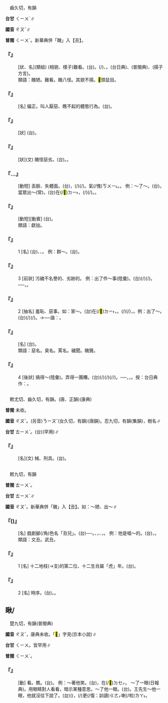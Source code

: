 
=={{ruby|醜|ㄔㄡˇ}}==

　齒久切，有韻

'''台甘''' <rt>ㄑㄧㄨˋ</rt>∥

'''國音''' <rt>ㄔㄡˇ</rt>∥

'''普閩''' <rt>ㄑㄧㄨˋ</rt>。新華典併「醜」入【丑】。

    

==='''『{{ruby|醜|ㄔㄡˇ}}{{ruby|陋|ㄌㄡˋ}}』'''===
: [狀、名](類組) (相貌、樣子)難看。(台){{ruby|歹|ㄆㄞˋ}}{{ruby|/|ㄆㆮˋ}}{{ruby|看|ㄎㄨㆩ˪}}{{ruby|相|ㄒㄧㆧ˪}}{{ruby|/|ㄒㄧㆫ˪}}。{{ruby|生|ㄒㆪ}}{{ruby|/|ㄙㆥ}}{{ruby|成|ㄐㄧㆩˊ}}(/{{ruby|生|ㄒㆪ}}{{ruby|/|ㄙㆥ}}{{ruby|做|ㄗㄨㆤ˪}}{{ruby|/|ㄗㄜ˪}}){{ruby|<mark>&#xffb4e;</mark>|ㆠㄞˋ}}、{{ruby|無|ㆠㄜˊ}}{{ruby|<mark>&#xffad0;</mark>|ㄙㄨㄧˋ}}。{{ruby|怯|ㄎㄧㄚㆴ}}{{ruby|勢|ㄒㄧ˪}}(台日典)、{{ruby|<mark>&#xf9157;</mark>|ㄎㄧㄚㆴ}}{{ruby|勢|ㄒㄧ˪}}(普閩典)、{{ruby|挾|ㄎㄧㄚㆴ}}{{ruby|斯|ㄒㄧ}}(揚子方言)。
:類語：醜陋。難看。醜八怪。其貌不揚。<mark>&#xffb5f;</mark>頭鼠目。
:
    

==='''『{{ruby|醜|ㄔㄡˇ}}{{ruby|態|ㄊㄞˋ}}』'''===
: [名] 偏正。叫人厭惡、瞧不起的體態行為。(台){{ruby|歹|ㄆㄞˋ}}{{ruby|/|ㄆㆮˋ}}{{ruby|看|ㄎㄨㆩ˪}}{{ruby|相|ㄒㄧㆧ˪}}{{ruby|/|ㄒㄧㆫ˪}}{{ruby|丌|ㆤ}}{{ruby|表|ㄅㄧㄠˋ}}{{ruby|現|ㄏㄧㄢ˫}}。
    

==='''『{{ruby|獰|ㄋㄧㄥˊ}}{{ruby|醜|ㄔㄡˇ}}』'''===
: [狀] (台){{ruby|面|ㆠㄧㄣ˫}}{{ruby|貌|ㄇㄠ˫}}{{ruby|兇|ㄏㄧㆲ}}{{ruby|惡|ㆦㆶ}}{{ruby|歹|ㄆㄞˋ}}{{ruby|/|ㄆㆮˋ}}{{ruby|看|ㄎㄨㆩ˪}}。
    

==='''『{{ruby|醜|ㄔㄡˇ}}{{ruby|惡|ㄜˋ}}』'''===
: [狀](文) 醜怪惡劣。(台){{ruby|聽|ㄊㄧㆩ}}{{ruby|聞|ㆠㄨㄣ˫}}{{ruby|不|ㆬ˫}}{{ruby|好|ㄏㄜˋ}}。{{ruby|拉|ㄌㄚㆷ}}{{ruby|圾|ㄙㄚㆴ}}{{ruby|鬼|ㄍㄨㄧˋ}}。
    

==='''『{{ruby|出|ㄔㄨ}}…{{ruby|醜|ㄔㄡˇ}}』'''===
: [動短] 丟臉、失體面。(台){{ruby|做|ㄗㄨㆤ˪}}{{ruby|/|ㄗㄜ˪}}{{ruby|出|ㄘㄨㆵ}}{{ruby|歹|ㄆㄞˋ}}{{ruby|/|ㄆㆮˋ}}{{ruby|看|ㄎㄨㆩ˪}}{{ruby|丌|ㆤ}}{{ruby|行|ㄏㄧㄥˊ}}{{ruby|為|ㄨㄧˊ}}，{{ruby|發|ㄏㄨㄚㆵ}}{{ruby|生|ㄒㄧㄥ}}{{ruby|失|ㄒㄧㆵ}}{{ruby|敗|ㄅㄞ˫}}{{ruby|丌|ㆤ}}{{ruby|載|ㄉㄞ˫}}(/{{ruby|戴|ㄉㄞ˪}}){{ruby|事|ㄐㄧ˪}}(/{{ruby|事|ㄉㄞ˫}}{{ruby|情|ㄐㄧ˪}})。{{ruby|漏|ㄌㄠ˪}}氣(/愧)<rt>ㄎㄨㄧ˪</rt>。{{ruby|被|ㄆㄧ˫}}{{ruby|人|ㄌㄤˊ}}{{ruby|恥|ㄊㄧˋ}}{{ruby|笑|ㄑㄧㄜ˪}}。 例：～了～。(台){{ruby|失|ㄒㄧㆵ}}{{ruby|體|ㄊㆤˋ}}{{ruby|態|ㄊㄞ˪}}。 當眾出～(常)。(台)在(/<mark>&#xf9853;</mark>)<rt>ㄉㄧ˫</rt>{{ruby|眾|ㄐㄧㄥ˪}}{{ruby|人|ㄌㄤˊ}}{{ruby|丌|ㆤ}}{{ruby|面|ㆠㄧㄣ˫}}{{ruby|頭|ㄊㄠˊ}}{{ruby|前|ㄐㄧㄥˊ}}{{ruby|發|ㄏㄨㄚㆵ}}{{ruby|生|ㄒㄧㄥ}}{{ruby|歹|ㄆㄞˋ}}{{ruby|/|ㄆㆮˋ}}{{ruby|看|ㄎㄨㆩ˪}}{{ruby|丌|ㆤ}}{{ruby|行|ㄏㄧㄥˊ}}{{ruby|為|ㄨㄧˊ}}，{{ruby|做|ㄗㄨㆤ˪}}{{ruby|/|ㄗㄜ˪}}{{ruby|出|ㄘㄨㆵ}}{{ruby|失|ㄒㄧㆵ}}{{ruby|態|ㄊㄞ˪}}{{ruby|丌|ㆤ}}{{ruby|載|ㄉㄞ˫}}(/{{ruby|戴|ㄉㄞ˪}}){{ruby|事|ㄐㄧ˪}}(/{{ruby|事|ㄉㄞ˫}}{{ruby|情|ㄐㄧ˪}})。{{ruby|漏|ㄌㄠ˪}}{{ruby|氣|ㄎㄨㄧ˪}}。
    

==='''『{{ruby|獻|ㄒㄧㄢˋ}}{{ruby|醜|ㄔㄡˇ}}』'''===
: [動短][動賓] (台){{ruby|對|ㄉㄨㄧ˪}}{{ruby|人|ㄌㄤˊ}}{{ruby|自|ㄗㄨ˫}}{{ruby|謙|ㄎㄧㆰ}}{{ruby|技|ㄍㄧ˫}}{{ruby|術|ㄙㄨㆵ ͘}}{{ruby|無|ㆠㄜˊ}}{{ruby|好|ㄏㄜˋ}}。
:類語：獻拙。
:
    

==='''『{{ruby|醜|ㄔㄡˇ}}』'''===
:1  [名] (台){{ruby|指|ㄐㄧˋ}}{{ruby|小|ㄒㄧㄠˋ}}{{ruby|人|ㆢㄧㄣˊ}}{{ruby|/|ㄌㄧㄣˊ}}、{{ruby|歹|ㄆㄞˋ}}{{ruby|/|ㄆㆮˋ}}{{ruby|人|ㄌㄤˊ}}、{{ruby|惡|ㆦㆶ}}{{ruby|人|ㄌㄤˊ}}。 例：群～。(台){{ruby|一|ㄐㄧㆵ ͘}}{{ruby|大|ㄉㄨㄚ˫}}{{ruby|陣|ㄉㄧㄣ˫}}{{ruby|丌|ㆤ}}{{ruby|歹|ㄆㆮˋ}}{{ruby|/|ㄆㄞˋ}}{{ruby|人|ㄌㄤˊ}}。
    

==='''『{{ruby|醜|ㄔㄡˇ}}』'''===
:3  [前狀] 污穢不名譽的、劣跡的。 例：出了件～事(陸彙)。(台){{ruby|發|ㄏㄨㄚㆵ}}{{ruby|生|ㄒㄧㄥ}}{{ruby|一|ㄐㄧㆵ ͘}}{{ruby|件|ㄍㄧㆩ˫}}{{ruby|歹|ㄆㄞˋ}}{{ruby|/|ㄆㆮˋ}}{{ruby|風|ㄏㆲ}}{{ruby|聲|ㄒㄧㆩ}}{{ruby|丌|ㆤ}}{{ruby|載|ㄉㄞ˫}}(/{{ruby|戴|ㄉㄞ˪}}){{ruby|事|ㄐㄧ˪}}(/{{ruby|事|ㄉㄞ˫}}{{ruby|情|ㄐㄧ˪}})。──{{ruby|政|ㄐㄧㄥ˪}}{{ruby|界|ㄍㄞ˪}}{{ruby|丌|ㆤ}}{{ruby|賄|ㄏㄨㆤˋ}}{{ruby|賂|ㄌㆦ˫}}{{ruby|事|ㄙㄨ˫}}{{ruby|件|ㄍㄧㆩ˫}}，{{ruby|男|ㄌㆰˊ}}{{ruby|女|ㄌㄧˋ}}{{ruby|/|ㄌㄨˋ}}{{ruby|間|ㄍㄢ}}{{ruby|不|ㄅㄨㆵ}}{{ruby|正|ㄐㄧㄥ˪}}{{ruby|常|ㄒㄧㆲˊ}}{{ruby|丌|ㆤ}}{{ruby|緋|ㄏㄨㄧ}}{{ruby|聞|ㆠㄨㄣˊ}}{{ruby|等|ㄉㄧㄥˋ}}。
    

==='''『{{ruby|醜|ㄔㄡˇ}}』'''===
:2  [抽名] 羞恥、惡事。如：家～。(台){{ruby|發|ㄏㄨㄚㆵ}}{{ruby|生|ㄒㄧㄥ}}在(/<mark>&#xf9853;</mark>)<rt>ㄉㄧ˫</rt>{{ruby|厝|ㄘㄨ˪}}{{ruby|內|ㄌㄞ˫}}{{ruby|丌|ㆤ}}{{ruby|見|ㄍㄧㄣ˪}}{{ruby|/|ㄍㄧㄢ˪}}{{ruby|笑|ㄒㄧㄠ˪}}{{ruby|事|ㄉㄞ˫}}，{{ruby|惡|ㄆㄞˋ}}{{ruby|事|ㄉㄞ˫}}。{{ruby|<mark>&#xffa45;</mark>|ㆠㆤ˫}}{{ruby|/|ㆠㄨㆤ˫}}{{ruby|得|ㄉㄧㆵ}}{{ruby|見|ㄍㆪ˪}}{{ruby|/|ㄍㄧㄢ˪}}{{ruby|眾|ㄐㄧㄥ˪}}{{ruby|丌|ㆤ}}{{ruby|載|ㄉㄞ˫}}(/{{ruby|戴|ㄉㄞ˪}}){{ruby|事|ㄐㄧ˪}}(/{{ruby|事|ㄉㄞ˫}}{{ruby|情|ㄐㄧ˪}})，{{ruby|恥|ㄊㄧˋ}}{{ruby|辱|ㆢㄧㆦㆶ ͘}}{{ruby|/|ㄌㄧㆦㆶ ͘}}。例：出了～。(台){{ruby|發|ㄏㄨㄚㆵ}}{{ruby|生|ㄒㄧㄥ}}{{ruby|被|ㄏㆦ˫}}{{ruby|人|ㄌㄤˊ}}{{ruby|恥|ㄊㄧˋ}}{{ruby|笑|ㄑㄧㄜ˪}}{{ruby|丌|ㆤ}}{{ruby|載|ㄉㄞ˫}}(/{{ruby|戴|ㄉㄞ˪}}){{ruby|事|ㄐㄧ˪}}(/{{ruby|事|ㄉㄞ˫}}{{ruby|情|ㄐㄧ˪}})。→{{ruby|漏|ㄌㄠ˪}}{{ruby|氣|ㄎㄨㄧ˪}}──諧：{{ruby|漏|ㄌㄠ˪}}{{ruby|愧|ㄎㄨㄧ˪}}。
    

==='''『{{ruby|醜|ㄔㄡˇ}}{{ruby|名|ㄇㄧㄥˊ}}』'''===
: [名] (台){{ruby|歹|ㄆㆮˋ}}{{ruby|/|ㄆㄞˋ}}{{ruby|名|ㄇㄧㄚˊ}}{{ruby|聲|ㄒㄧㆩ}}。
:類語：惡名。臭名。罵名。穢聞。醜聲。
:
    

==='''『{{ruby|醜|ㄔㄡˇ}}』'''===
:4  [後狀] 搞得～(陸彙)。弄得一團糟。(台){{ruby|載|ㄉㄞ˫}}(/{{ruby|戴|ㄉㄞ˪}}){{ruby|事|ㄐㄧ˪}}(/{{ruby|事|ㄉㄞ˫}}{{ruby|情|ㄐㄧ˪}}){{ruby|<mark>&#xf8e78;</mark>|ㄅㆪ˪}}{{ruby|到|ㄍㄚㆷ}}{{ruby|正|ㄐㄧㆩ}}(/{{ruby|誠|ㄐㄧㆩˊ}}/{{ruby|情|ㄐㄧㆩˊ}}){{ruby|<mark>&#xffb4e;</mark>|ㆠㄞˋ}}。──{{ruby|失|ㄒㄧㆵ}}{{ruby|敗|ㄅㄞ˫}}{{ruby|去|ㄎㄧ˪}}，{{ruby|漏|ㄌㄠ˪}}{{ruby|屎|ㄙㄞˋ}}{{ruby|尾|ㆠㄨㆤˋ}}{{ruby|/|ㆠㆤˋ}}{{ruby|去|ㄎㄧ˪}}，{{ruby|凹|ㄋㄚㆷ}}{{ruby|鼻|ㄆㆪ˫}}{{ruby|去|ㄎㄧ˪}}。按：台日典作：{{ruby|漏|ㄌㄠ˪}}{{ruby|屎|ㄙㄞˋ}}{{ruby|馬|ㆠㆤˋ}}。
    

=={{ruby|杻|ㄔㄡˇ}}==

　敕尤切、齒久切，有韻。(唐、正韻)(康典)

'''普閩''' 未收。

'''國音''' <rt>ㄔㄡˇ</rt>。(另音)<rt>ㄋㄧㄡˇ</rt>(女久切，有韻)(唐韻)。忍九切，有韻(集韻)，樹名∥

'''台甘''' <rt>ㄊㄧㄨˋ</rt>。(台){{ruby|杻|ㄌㄧㄨˋ}}(罕用)∥

    

==='''『{{ruby|杻|ㄔㄡˇ}}』'''===
: [名](文) 械、刑具。(台){{ruby|刑|ㄏㄧㄥˊ}}{{ruby|罰|ㄏㄨㄚㆵ ͘}}{{ruby|犯|ㄏㄨㄢ˫}}{{ruby|人|ㄌㄤˊ}}{{ruby|丌|ㆤ}}{{ruby|用|ㄧㆲ˫}}{{ruby|具|ㄍㄨ˫}}。
    

=={{ruby|丑|ㄔㄡˇ}}==

　敕九切，有韻

'''普閩''' <rt>ㄊㄧㄨˋ</rt>。

'''台甘''' <rt>ㄊㄧㄨˋ</rt>∥

'''國音''' <rt>ㄔㄡˇ</rt>。新華典併「醜」入【丑】。如：～陋、出～∥

    

==='''『{{ruby|丑|ㄔㄡˇ}}({{ruby|兒|ㄦ}})』'''===
: [名] 戲劇腳(/角)色名「丑{{ruby|角|ㄐㄩㄝˊ}}兒」。(台){{ruby|搬|ㄅㄨㆩ}}{{ruby|戲|ㄏㄧ˪}}{{ruby|丌|ㆤ}}{{ruby|腳|ㄍㄧㄜㆷ}}{{ruby|數|ㄒㄧㄠ˪}}──{{ruby|小|ㄒㄧㄠˋ}}{{ruby|丑|ㄊㄧㄨˋ}}{{ruby|仔|ㄚ}}。{{ruby|做|ㄗㄨㆤ˪}}{{ruby|/|ㄗㄜ˪}}{{ruby|滑|ㄍㄨㆵ ͘}}{{ruby|稽|ㄎㆤ}}、{{ruby|幽|ㄧㄨ}}{{ruby|默|ㆠㄧㆤㆶ ͘}}{{ruby|丌|ㆤ}}{{ruby|動|ㄉㆲ˫}}{{ruby|作|ㄗㆦㆶ}}，{{ruby|使|ㄙㄨˋ}}{{ruby|人|ㄌㄤˊ}}{{ruby|愛|ㄞ˪}}{{ruby|笑|ㄑㄧㄜ˪}}、{{ruby|歡|ㄏㄨㆩ}}{{ruby|喜|ㄏㄧˋ}}，{{ruby|是|ㄒㄧ˫}}{{ruby|<mark>&#xffacb;</mark>|ㄗㆤ}}{{ruby|腳|ㄎㄚ}}{{ruby|數|ㄒㄧㄠ˪}}{{ruby|丌|ㆤ}}{{ruby|特|ㄉㄧㆤㆶ ͘}}{{ruby|色|ㄒㄧㆤㆶ}}。 例：他是唱～的。(台){{ruby|伊|ㄧ}}{{ruby|裝|ㄗㆭ}}{{ruby|小|ㄒㄧㄠˋ}}{{ruby|丑|ㄊㄧㄨˋ}}，{{ruby|做|ㄗㄨㆤ˪}}{{ruby|/|ㄗㄜ˪}}{{ruby|小|ㄒㄧㄠˋ}}{{ruby|丑|ㄊㄧㄨˋ}}{{ruby|仔|ㄚ}}{{ruby|丌|ㆤ}}。
:類語：文丑。武丑。
:
    

==='''『{{ruby|丑|ㄔㄡˇ}}』'''===
:1  [名] 十二地枝(→支)的第二位、十二生肖屬「虎」年。(台){{ruby|丑|ㄊㄧㄨˋ}}。
    

==='''『{{ruby|丑|ㄔㄡˇ}}』'''===
:2  [名] 時序。(台){{ruby|半|ㄅㄨㆩ˪}}{{ruby|暝|ㄇㄧˊ}}{{ruby|/|ㄇㆤˊ}}{{ruby|過|ㄍㆤ˪}}{{ruby|/|ㄍㄨㆤ˪}}{{ruby|一|ㄐㄧㆵ ͘}}{{ruby|點|ㄉㄧㆰˋ}}{{ruby|至|ㄐㄧ˪}}{{ruby|三|ㄙㆩ}}{{ruby|點|ㄉㄧㆰˋ}}。{{ruby|一|ㄐㄧㆵ ͘}}{{ruby|日|ㆢㄧㆵ ͘}}{{ruby|/|ㄌㄧㆵ ͘}}{{ruby|分|ㄏㄨㄣ}}{{ruby|十|ㄗㄚㆴ ͘}}{{ruby|二|ㄌㄧ˫}}{{ruby|/|ㆢㄧ˫}}{{ruby|時|ㄒㄧˊ}}{{ruby|刻|ㄎㄧㆤㆶ}}{{ruby|丌|ㆤ}}{{ruby|第|ㄉㆤ˫}}{{ruby|二|ㆢㄧ˫}}{{ruby|/|ㄌㄧ˫}}{{ruby|刻|ㄎㄧㆤㆶ}}。
    

==瞅/{{ruby|<mark>&#xf9ecf;</mark>|ㄔㄡˇ}}==

　楚九切，有韻(普閩典)

'''國音''' <rt>ㄔㄡˇ</rt>，康典未收。「<mark>&#xf9ecf;</mark>」字見(京本小說)∥

'''台甘''' <rt>ㄑㄧㄨ</rt>{{ruby|。|ㄗㆦˋ}}。皆罕用∥

'''普閩''' <rt>ㄑㄧㄨˋ</rt>。

    

==='''『{{ruby|瞅|ㄔㄡˇ}}』'''===
: [動] 看。瞧。(台){{ruby|看|ㄎㄨㆩ˪}}。 例：～著他笑。(台){{ruby|掠|ㄌㄧㄚㆷ ͘}}{{ruby|伊|ㄧ}}{{ruby|看|ㄎㄨㆩ˪}}，{{ruby|那|ㄋㄚˋ}}在(/<mark>&#xf9549;</mark>)<rt>ㄉㆤㆷ</rt>{{ruby|笑|ㄑㄧㄜ˪}}。 ～了一眼(日報典)。用眼睛對人看看，暗示某種意思。～了他一眼。(台){{ruby|掠|ㄌㄧㄚㆷ ͘}}{{ruby|伊|ㄧ}}{{ruby|看|ㄎㄨㆩ˪}}{{ruby|一|ㄐㄧㆵ ͘}}{{ruby|下|·ㆤ˫}}。王先生～他一眼，他就沒往下說了。(台){{ruby|王|ㆲˊ}}{{ruby|先|ㄒㄧㄢ˪}}{{ruby|生|·ㄒㆪ}}{{ruby|/|·ㄙㆥ}}{{ruby|掠|ㄌㄧㄚㆷ ͘}}{{ruby|伊|ㄧ}}{{ruby|看|ㄎㄨㆩ˪}}{{ruby|一|ㄐㄧㆵ ͘}}{{ruby|下|·ㆤ˫}}({{ruby|有|ㄧㄨˋ}}{{ruby|所|ㄙㆦˋ}}{{ruby|暗|ㆰ˪}}{{ruby|示|ㄒㄧ˫}})，{{ruby|伊|ㄧ}}{{ruby|著|ㄉㄧㄜㆷ}}(/{{ruby|都|ㄉㄜ˫}}){{ruby|無|ㆠㄜˊ}}更(/復：訓讀)<rt>ㄍㄜㆷ</rt>{{ruby|/|ㄍㄜ˪}}{{ruby|講|ㄍㆲˋ}}喇(/啦)<rt>ㄌㄚ˪</rt>。
    
